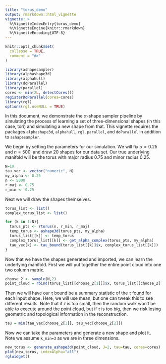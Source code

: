 ```yaml
---
title: "torus_demo"
output: rmarkdown::html_vignette
vignette: >
  %\VignetteIndexEntry{torus_demo}
  %\VignetteEngine{knitr::rmarkdown}
  %\VignetteEncoding{UTF-8}
---
```


```r
knitr::opts_chunk$set(
  collapse = TRUE,
  comment = "#>"
)
```

```r
library(ashapesampler)
library(alphashape3d)
library(alphahull)
library(doParallel)
library(parallel)
cores <- min(2L, detectCores())
registerDoParallel(cores=cores)
library(rgl)
options(rgl.useNULL = TRUE)
```

In this document, we demonstrate the $\alpha$-shape sampler pipeline by simulating
the process of learning a set of three-dimensional shapes (in this case, tori) and
simulating a new shape from that. This vignette requires the packages `alphashape3d`,
`alphahull`, `rgl`, `parallel`, and `doParallel` in addition to `ashapesampler`.

We begin by setting the parameters for our simulation. We will fix $\alpha=0.25$ 
and $n=500$, and draw 20 shapes for our data set. Our true underlying manifold
will be the torus with major radius 0.75 and minor radius 0.25.

```r
N=10
tau_vec <- vector("numeric", N)
my_alpha <- 0.25
n <- 5000
r_maj <- 0.75
r_min <- 0.25
```

Next we will draw the shapes themselves.

```r
torus_list <- list()
complex_torus_list <- list()

for (k in 1:N){
  torus_pts <- rtorus(n, r_min, r_maj)
  temp_torus <- ashape3d(torus_pts, my_alpha)
  torus_list[[k]] <- temp_torus
  complex_torus_list[[k]] <- get_alpha_complex(torus_pts, my_alpha)
  tau_vec[k] <- tau_bound(torus_list[[k]]$x, complex_torus_list[[k]])
}
```

Now that we have the shapes generated and imported, we can learn the underlying
manifold. First we will put together the entire point cloud into one two column 
matrix.

```r
choose_2 <- sample(N,2)
point_cloud = rbind(torus_list[[choose_2[1]]]$x, torus_list[[choose_2[[2]]]]$x)
```

Then we will have our $\tau$ bound be a summary statistic of the $\tau$ found for 
each input shape. Here, we will use mean, but one can tweak this to see different
results. Note that if $\tau$ is too small, then the random walk won't be able to 
execute around the point cloud, but if $\tau$ is too big, then we risk losing 
geometric and topological information in the reconstruction.

```r
tau = min(tau_vec[choose_2[1]], tau_vec[choose_2[2]])
```

Now we can take the parameters and generate a new shape and plot it. Note we assume `k_min=3` as we are in three dimensions.

```r
new_torus <- generate_ashape3d(point_cloud, J=2, tau=tau, cores=cores)
plot(new_torus, indexAlpha="all")
rglwidget()
```
